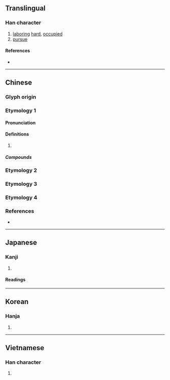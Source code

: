 {{character info}}
==Translingual==

===Han character===
{{Han char|rn=64|rad=手|as=06|sn=9|four=54061|canj=QGR|ids=⿰扌吉}}

# [[labor]]ing [[hard]], [[occupied]]
# [[pursue]]

====References====
* {{Han ref|kx=0427.210|dkj=11990|dj=0776.180|hdz=31866.030|uh=62EE|ud=25326|bh=ABFA|bd=44026}}

----

==Chinese==
{{zh-forms}}

===Glyph origin===
{{Han etym}}

===Etymology 1===

====Pronunciation====
{{zh-pron
|m=jié
|c=gat1,git3
|mc=y
|oc=y
|cat=
}}

====Definitions====
{{zh-hanzi}}

# {{zh-used|拮据}}

=====Compounds=====
{{zh-der|拮抗|拮据|拮花}}

===Etymology 2===
{{zh-see|揭|v}}

===Etymology 3===
{{zh-see|戛|v}}

===Etymology 4===
{{zh-see|㓤|v}}

===References===
* {{R:yue:Hanzi}}

----

==Japanese==

===Kanji===
{{ja-kanji|grade=|rs=手06}}

# {{rfdef|ja|sort=手06}}

====Readings====
{{ja-readings
|goon=きち, けち
|kanon=きつ, けつ
|kun=はたら-く
}}

----

==Korean==

===Hanja===
{{ko-hanja|hangeul=[[길]], [[결]]|eumhun=|rv=gil, gyeol|mr=kil, kyŏl|y=kil, kyel}}

# {{rfdef|ko|sort=手06}}

----

==Vietnamese==

===Han character===
{{vi-readings|reading=cất, cắt, gặt, gật, kiết, két, kít|rs=手06}}

# {{rfdef|vi|sort=手06}}